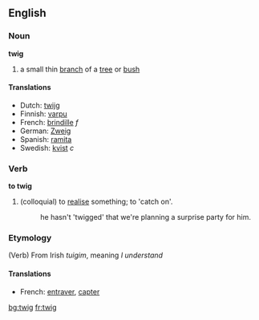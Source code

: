 ==English==
===Noun===
'''twig'''
# a small thin [[branch]] of a [[tree]] or [[bush]]

====Translations====
*Dutch: [[twijg]]
*Finnish: [[varpu]]
*French: [[brindille]] ''f''
*German: [[Zweig]]
*Spanish: [[ramita]] {{f}}
*Swedish: [[kvist]] ''c''

===Verb===
'''to twig'''
#(colloquial) to [[realise]] something; to 'catch on'.
#:he hasn't 'twigged' that we're planning a surprise party for him.
===Etymology===
(Verb) From Irish ''tuigim'', meaning ''I understand''
====Translations====
*French: [[entraver]], [[capter]]

[[bg:twig]]
[[fr:twig]]